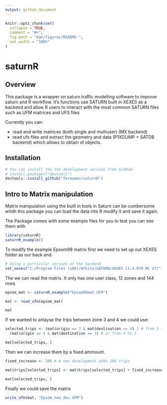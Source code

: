 ```yaml
---
output: github_document
---
```


<!-- README.md is generated from README.Rmd. Please edit that file -->

```r
knitr::opts_chunk$set(
  collapse = TRUE,
  comment = "#>",
  fig.path = "man/figures/README-",
  out.width = "100%"
)
```
# saturnR

## Overview
This package is a wrapper on saturn traffic modelling software to improve saturn and R workflow. It's functions use SATURN built in XEXES as a backend and allow R users to interact with the most common SATURN files such as UFM matrices and UFS files

Currently you can:

* read and write matrices (both single and multiuser) (MX backend)
* read ufs files and extract the geometry and data (P1XDUMP + SATDB backend) which allows to obtain sf objects.

## Installation


```r
# You can install the the development version from GitHub:
# install.packages("devtools")
devtools::install_github("fermumen/saturnR")
```


## Intro to Matrix manipulation

Matrix manipulation using the built in tools in Saturn can be cumbersome whith this package you can load the data into R modify it and save it again.

The Package comes with some example files for you to test you can see them with
```r
library(saturnR)
saturnR_example()
```

To modify the example Epsom98 matrix first we need to set up out XEXES folder as our back end.

```r
# Using a particular version of the backend
set_xexes("C:/Program Files (x86)/Atkins/SATURN/XEXES 11.4.07H MC X7/")
```

The we can read the matrix. It only has one user class, 12 zones and 144 rows

```r
epsom_mat <- saturnR_example("Epsom98mat.UFM")

mat <- read_ufm(epsom_mat)

mat

```

If we wanted to anlayse the trips between zone 3 and 4 we could use:

```r
selected_trips <- (mat$origin == 3 & mat$destination == 4) | # from 3 to 4
  (mat$origin == 4 & mat$destination == 3) # or from 4 to 3

mat[selected_trips, ]

```

Then we can increase them by a fixed ammount.

```r
fixed_increase <- 200 # A new development adds 200 trips

mat$trips[selected_trips] <- mat$trips[selected_trips] + fixed_increase

mat[selected_trips, ]

```

Finally we could save the matrix
```r
write_ufm(mat, "Epsom_new_dev.UFM")
```

